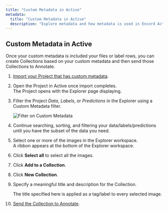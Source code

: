 ```yaml
---
title: "Custom Metadata in Active"
metadata: 
  title: "Custom Metadata in Active"
  description: "Explore metadata and how metadata is used in Encord Active."
---
```


## Custom Metadata in Active

Once your custom metadata is included your files or label rows, you can create Collections based on your custom metadata and then send those Collections to Annotate.

1. [Import your Project that has custom metadata](/platform-documentation/Active/active-import/active-import-from-annotate).

2. Open the Project in Active once import completes.  
   The Project opens with the Explorer page displaying.

3. Filter the Project _Data_, _Labels_, or _Predictions_ in the Explorer using a Custom Metadata filter.

   ![Filter on Custom Metadata](https://storage.googleapis.com/docs-media.encord.com/static/img/active/user-guide/active-custom-metadata_01.png)

4. Continue searching, sorting, and filtering your data/labels/predictions until you have the subset of the data you need.

5. Select one or more of the images in the Explorer workspace.  
   A ribbon appears at the bottom of the Explorer workspace.

6. Click **Select all** to select all the images.

7. Click **Add to a Collection**.

8. Click **New Collection**.

9. Specify a meaningful title and description for the Collection.

   <Note> The title specified here is applied as a tag/label to every selected image. </Note>
   

10. [Send the Collection to Annotate](/platform-documentation/Active/active-how-to/active-send-collection-to-annotate).